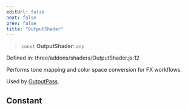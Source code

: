 ```yaml
---
editUrl: false
next: false
prev: false
title: "OutputShader"
---
```


> `const` **OutputShader**: `any`

Defined in: three/addons/shaders/OutputShader.js:12

Performs tone mapping and color space conversion for
FX workflows.

Used by [OutputPass](../classes/OutputPass.html).

## Constant
